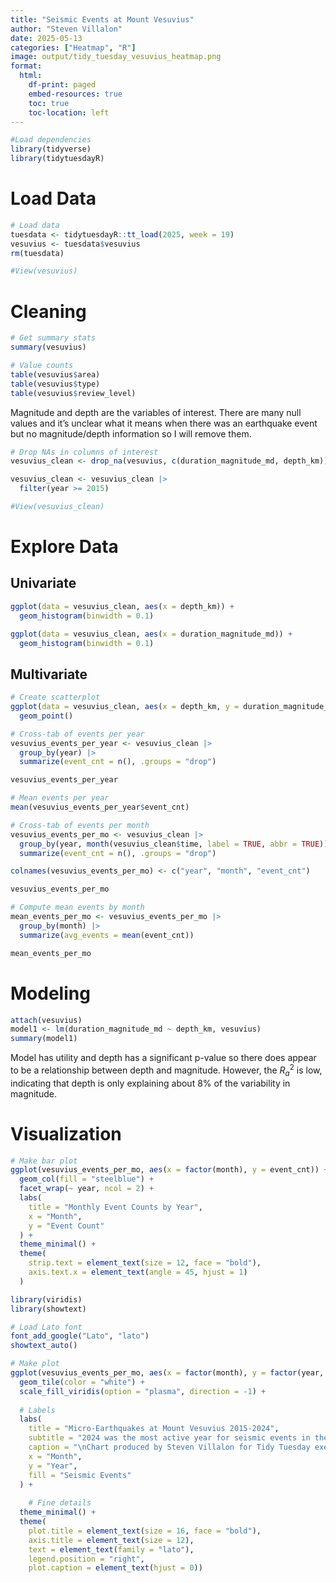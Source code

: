```yaml
---
title: "Seismic Events at Mount Vesuvius"
author: "Steven Villalon"
date: 2025-05-13
categories: ["Heatmap", "R"]
image: output/tidy_tuesday_vesuvius_heatmap.png
format:
  html:
    df-print: paged
    embed-resources: true
    toc: true
    toc-location: left
---
```


```r
#Load dependencies
library(tidyverse)
library(tidytuesdayR)
```

# Load Data

```r
# Load data
tuesdata <- tidytuesdayR::tt_load(2025, week = 19)
vesuvius <- tuesdata$vesuvius
rm(tuesdata)

#View(vesuvius)
```

# Cleaning

```r
# Get summary stats
summary(vesuvius)
```

```r
# Value counts
table(vesuvius$area)
table(vesuvius$type)
table(vesuvius$review_level)
```

Magnitude and depth are the variables of interest. There are many null values and it's unclear what it means when there was an earthquake event but no magnitude/depth information so I will remove them.

```r
# Drop NAs in columns of interest
vesuvius_clean <- drop_na(vesuvius, c(duration_magnitude_md, depth_km))

vesuvius_clean <- vesuvius_clean |> 
  filter(year >= 2015)

#View(vesuvius_clean)
```

# Explore Data

## Univariate

```r
ggplot(data = vesuvius_clean, aes(x = depth_km)) +
  geom_histogram(binwidth = 0.1)

ggplot(data = vesuvius_clean, aes(x = duration_magnitude_md)) +
  geom_histogram(binwidth = 0.1)

```

## Multivariate

```r
# Create scatterplot
ggplot(data = vesuvius_clean, aes(x = depth_km, y = duration_magnitude_md)) +
  geom_point()
```

```r
# Cross-tab of events per year
vesuvius_events_per_year <- vesuvius_clean |> 
  group_by(year) |> 
  summarize(event_cnt = n(), .groups = "drop")

vesuvius_events_per_year

# Mean events per year
mean(vesuvius_events_per_year$event_cnt)

```

```r
# Cross-tab of events per month
vesuvius_events_per_mo <- vesuvius_clean |> 
  group_by(year, month(vesuvius_clean$time, label = TRUE, abbr = TRUE)) |> 
  summarize(event_cnt = n(), .groups = "drop")

colnames(vesuvius_events_per_mo) <- c("year", "month", "event_cnt")

vesuvius_events_per_mo

```

```r
# Compute mean events by month
mean_events_per_mo <- vesuvius_events_per_mo |> 
  group_by(month) |> 
  summarize(avg_events = mean(event_cnt))

mean_events_per_mo

```

# Modeling

```r
attach(vesuvius)
model1 <- lm(duration_magnitude_md ~ depth_km, vesuvius)
summary(model1)
```

Model has utility and depth has a significant p-value so there does appear to be a relationship between depth and magnitude. However, the $R^2_a$ is low, indicating that depth is only explaining about 8% of the variability in magnitude.

# Visualization

```r
# Make bar plot
ggplot(vesuvius_events_per_mo, aes(x = factor(month), y = event_cnt)) +
  geom_col(fill = "steelblue") +
  facet_wrap(~ year, ncol = 2) +
  labs(
    title = "Monthly Event Counts by Year",
    x = "Month",
    y = "Event Count"
  ) +
  theme_minimal() +
  theme(
    strip.text = element_text(size = 12, face = "bold"),
    axis.text.x = element_text(angle = 45, hjust = 1)
  )

```

```r
library(viridis)
library(showtext)

# Load Lato font
font_add_google("Lato", "lato")
showtext_auto()

# Make plot
ggplot(vesuvius_events_per_mo, aes(x = factor(month), y = factor(year, levels = sort(unique(year), decreasing = TRUE)), fill = event_cnt)) +
  geom_tile(color = "white") +
  scale_fill_viridis(option = "plasma", direction = -1) +
  
  # Labels
  labs(
    title = "Micro-Earthquakes at Mount Vesuvius 2015-2024",
    subtitle = "2024 was the most active year for seismic events in the past decade (1.1k vs mean of 0.8k)",
    caption = "\nChart produced by Steven Villalon for Tidy Tuesday exercise on May 13, 2025",
    x = "Month",
    y = "Year",
    fill = "Seismic Events"
  ) +
  
    # Fine details
  theme_minimal() +
  theme(
    plot.title = element_text(size = 16, face = "bold"),
    axis.title = element_text(size = 12),
    text = element_text(family = "lato"),
    legend.position = "right",
    plot.caption = element_text(hjust = 0))

```
